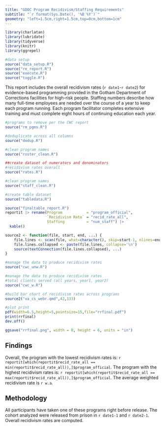 ```yaml
---
title: "GDOC Program Recidivism/Staffing Requirements"
subtitle: "`r format(Sys.Date(), '%B %Y')`"
geometry: "left=1.5cm,right=1.5cm,top=0cm,bottom=1cm"
---
```

\setlength{\headsep}{-0.25cm}
\pagenumbering{gobble}
\vspace{-2.6truecm}

```r
library(charlatan)
library(lubridate)
library(tidyverse)
library(knitr)
library(ggrepel)

#data setup
source("data_setup.R")
source("re_report.R")
source("execute.R")
source("toggle.R")
```

This report includes the overall recidivism rates (`r date1`-`r date2`) for evidence-based programming provided in the Gotham Department of Corrections facilities for high-risk people. Staffing numbers describe how many full-time employees are needed over the course of a year to keep each program running. Each program facilitator completes extensive training and must complete eight hours of continuing education each year. 

\small

```r
#programs to remove per the CWC report
source("rm_pgms.R")

#deduplicate across all columns
source("dedup.R")

#clean program names
source("roster_clean.R")

##create dataset of numerators and denominators
#recidivism rates overall
source("rates.R")

#clean program names
source("staff_clean.R")

#create table dataset
source("tabledata.R")

source("finaltable_report.R")
reportit |> rename(Program           = "program_official",
                   `Recidivism Rate` = "recid_rate_all",
                   Staffing          = "num_staff") |> 
  kable()
```

\vspace{-0.5truecm}

```r
source2 <- function(file, start, end, ...) {
    file.lines <- scan(file, what=character(), skip=start-1, nlines=end-start+1, sep='\n')
    file.lines.collapsed <- paste(file.lines, collapse='\n')
    source(textConnection(file.lines.collapsed), ...)
}

#manage the data to produce recidivism rates
source("cwc_unw.R")

#manage the data to produce recidivism rates
#total clients served (all years, year1, year2)
source("cwc_w.R")

#build bar chart of recidivism rates across programs
source2("va_cs_webr.qmd",42,133)

#plot print
pdf(width=6.5,height=5,pointsize=15,file="rrfinal.pdf")
print(rrfinal)
dev.off()  

ggsave("rrfinal.png", width = 8, height = 6, units = "in")
```

\begin{figure}
\includegraphics{rrfinal.pdf}
\end{figure}

\normalsize

\vspace{-1truecm}

## Findings
\vspace{-0.4cm}
Overall, the program with the lowest recidivism rates is: `r reportit[which(reportit$recid_rate_all == min(reportit$recid_rate_all)),]$program_official`. The program with the highest recidivism rates is: `r reportit[which(reportit$recid_rate_all == max(reportit$recid_rate_all)),]$program_official`. The average weighted recidivism rate is `r w.a`.

\vspace{-0.3cm}

## Methodology
\vspace{-0.4cm}
All participants have taken one of these programs right before release. The cohort analyzed were released from prison in `r date1-1` and `r date2-1`. Overall recidivism rates are computed. 